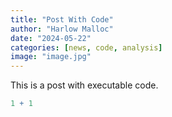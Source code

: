 ```yaml
---
title: "Post With Code"
author: "Harlow Malloc"
date: "2024-05-22"
categories: [news, code, analysis]
image: "image.jpg"
---
```


This is a post with executable code.

```r
1 + 1
```
